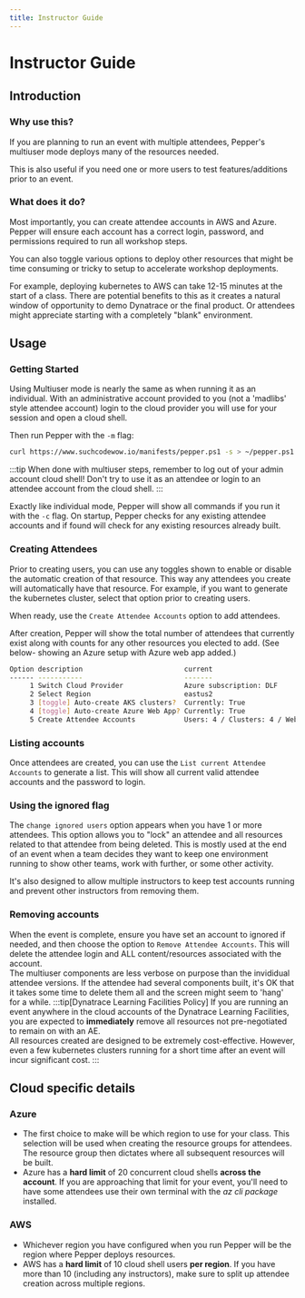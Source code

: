 ```yaml
---
title: Instructor Guide
---
```


# Instructor Guide

## Introduction

### Why use this?

If you are planning to run an event with multiple attendees, Pepper's multiuser mode deploys many of the resources needed.

This is also useful if you need one or more users to test features/additions prior to an event.

### What does it do?

Most importantly, you can create attendee accounts in AWS and Azure. Pepper will ensure each account has a correct login, password, and permissions required to run all workshop steps.

You can also toggle various options to deploy other resources that might be time consuming or tricky to setup to accelerate workshop deployments.

For example, deploying kubernetes to AWS can take 12-15 minutes at the start of a class. There are potential benefits to this as it creates a natural window of opportunity to demo Dynatrace or the final product. Or attendees might appreciate starting with a completely "blank" environment.

## Usage

### Getting Started

Using Multiuser mode is nearly the same as when running it as an individual. With an administrative account provided to you (not a 'madlibs' style attendee account) login to the cloud provider you will use for your session and open a cloud shell.

Then run Pepper with the `-m` flag:

```bash
curl https://www.suchcodewow.io/manifests/pepper.ps1 -s > ~/pepper.ps1 && pwsh ~/pepper.ps1 -c -m
```

:::tip
When done with multiuser steps, remember to log out of your admin account cloud shell! Don't try to use it as an attendee or login to an attendee account from the cloud shell.
:::

Exactly like individual mode, Pepper will show all commands if you run it with the `-c` flag. On startup, Pepper checks for any existing attendee accounts and if found will check for any existing resources already built.

### Creating Attendees

Prior to creating users, you can use any toggles shown to enable or disable the automatic creation of that resource. This way any attendees you create will automatically have that resource. For example, if you want to generate the kubernetes cluster, select that option prior to creating users.

When ready, use the `Create Attendee Accounts` option to add attendees.

After creation, Pepper will show the total number of attendees that currently exist along with counts for any other resources you elected to add. (See below- showing an Azure setup with Azure web app added.)

```bash
Option description                         current
------ -----------                         -------
     1 Switch Cloud Provider               Azure subscription: DLF
     2 Select Region                       eastus2
     3 [toggle] Auto-create AKS clusters?  Currently: True
     4 [toggle] Auto-create Azure Web App? Currently: True
     5 Create Attendee Accounts            Users: 4 / Clusters: 4 / Webapps: 4
```

### Listing accounts

Once attendees are created, you can use the `List current Attendee Accounts` to generate a list. This will show all current valid attendee accounts and the password to login.

### Using the ignored flag

The `change ignored users` option appears when you have 1 or more attendees. This option allows you to "lock" an attendee and all resources related to that attendee from being deleted. This is mostly used at the end of an event when a team decides they want to keep one environment running to show other teams, work with further, or some other activity.

It's also designed to allow multiple instructors to keep test accounts running and prevent other instructors from removing them.

### Removing accounts

When the event is complete, ensure you have set an account to ignored if needed, and then choose the option to `Remove Attendee Accounts`. This will delete the attendee login and ALL content/resources associated with the account.  
The multiuser components are less verbose on purpose than the invididual attendee versions. If the attendee had several components built, it's OK that it takes some time to delete them all and the screen might seem to 'hang' for a while.
:::tip[Dynatrace Learning Facilities Policy]
If you are running an event anywhere in the cloud accounts of the Dynatrace Learning Facilities, you are expected to **immediately** remove all resources not pre-negotiated to remain on with an AE.  
All resources created are designed to be extremely cost-effective. However, even a few kubernetes clusters running for a short time after an event will incur significant cost.
:::

## Cloud specific details

### Azure

- The first choice to make will be which region to use for your class. This selection will be used when creating the resource groups for attendees. The resource group then dictates where all subsequent resources will be built.
- Azure has a **hard limit** of 20 concurrent cloud shells **across the account**. If you are approaching that limit for your event, you'll need to have some attendees use their own terminal with the _az cli package_ installed.

### AWS

- Whichever region you have configured when you run Pepper will be the region where Pepper deploys resources.
- AWS has a **hard limit** of 10 cloud shell users **per region**. If you have more than 10 (including any instructors), make sure to split up attendee creation across multiple regions.
